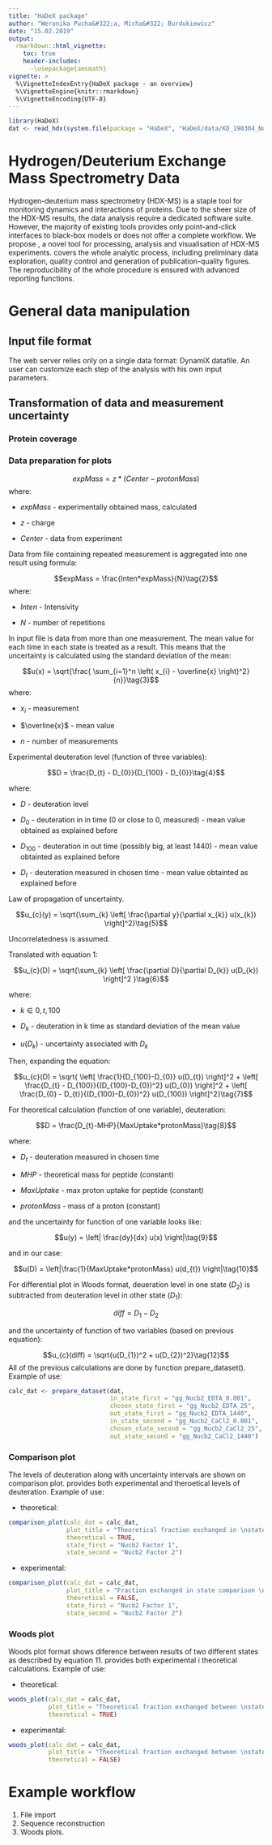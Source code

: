 ```yaml
---
title: "HaDeX package"
author: "Weronika Pucha&#322;a, Micha&#322; Burdukiewicz"
date: "15.02.2019"
output: 
  rmarkdown::html_vignette:
    toc: true
    header-includes:
      -\usepackage{amsmath}
vignette: >
  %\VignetteIndexEntry{HaDeX package - an overview}
  %\VignetteEngine{knitr::rmarkdown}
  %\VignetteEncoding{UTF-8}
---
```


```r
library(HaDeX)
dat <- read_hdx(system.file(package = "HaDeX", "HaDeX/data/KD_190304_Nucb2_EDTA_CaCl2_test02_clusterdata.csv"))
```

# Hydrogen/Deuterium Exchange Mass Spectrometry Data 

Hydrogen-deuterium mass spectrometry (HDX-MS) is a staple tool for monitoring dynamics and interactions of proteins. Due to the sheer size of the HDX-MS results, the data analysis require a dedicated software suite. However, the majority of existing tools provides only point-and-click interfaces to black-box models or does not offer a complete workflow. We propose \textbf{HaDeX}, a novel tool for processing, analysis and visualisation of HDX-MS experiments. \textbf{HaDeX} covers the whole analytic process, including preliminary data exploration, quality control and generation of publication-quality figures. The reproducibility of the whole procedure is ensured with advanced reporting functions.

# General data manipulation

## Input file format 

The \textbf{HaDeX} web server relies only on a single data format: DynamiX datafile. An user can customize each step of the analysis with his own input parameters.

## Transformation of data and measurement uncertainty

### Protein coverage

### Data preparation for plots

$$expMass = z*(Center-protonMass)\tag{1}$$
where:

- $expMass$ - experimentally obtained mass, calculated

- $z$ - charge

- $Center$ - data from experiment

Data from file containing repeated measurement is aggregated into one result using formula: 

$$expMass = \frac{Inten*expMass}{N}\tag{2}$$
where:

- $Inten$ - Intensivity

- $N$ - number of repetitions

In input file is data from more than one measurement. The mean value for each time in each state is treated as a result. This means that the uncertainty is calculated using the standard deviation of the mean:

$$u(x) = \sqrt{\frac{ \sum_{i=1}^n \left( x_{i} - \overline{x} \right)^2}{n}}\tag{3}$$
where:

- $x_{i}$ - measurement
 
- $\overline{x}$ - mean value

- $n$ - number of measurements

Experimental deuteration level (function of three variables):

$$D = \frac{D_{t} - D_{0}}{D_{100} - D_{0}}\tag{4}$$

where:

- $D$ - deuteration level

- $D_{0}$ - deuteration in in time (0 or close to 0, measured) - mean value obtained as explained before

- $D_{100}$ - deuteration in out time (possibly big, at least 1440) - mean value obtainted as explained before

- $D_{t}$ - deuteration measured in chosen time - mean value obtainted as explained before


Law of propagation of uncertainty.

$$u_{c}(y) = \sqrt{\sum_{k} \left[ \frac{\partial y}{\partial x_{k}} u(x_{k}) \right]^2}\tag{5}$$


Uncorrelatedness is assumed.

Translated with equation 1:

$$u_{c}(D) = \sqrt{\sum_{k} \left[ \frac{\partial D}{\partial D_{k}} u(D_{k}) \right]^2 }\tag{6}$$

where:

- $k \in {0, t, 100}$

- $D_{k}$ - deuteration in k time as standard deviation of the mean value 

- $u(D_{k})$ - uncertainty associated with $D_{k}$

Then, expanding the equation:

$$u_{c}(D) = \sqrt{ \left[ \frac{1}{D_{100}-D_{0}} u(D_{t}) \right]^2 + \left[ \frac{D_{t} - D_{100}}{(D_{100}-D_{0})^2} u(D_{0}) \right]^2 + \left[ \frac{D_{0} - D_{t}}{(D_{100}-D_{0})^2} u(D_{100}) \right]^2}\tag{7}$$

For theoretical calculation (function of one variable), deuteration:

$$D = \frac{D_{t}-MHP}{MaxUptake*protonMass}\tag{8}$$

where:

- $D_{t}$ - deuteration measured in chosen time

- $MHP$ - theoretical mass for peptide (constant)

- $MaxUptake$ - max proton uptake for peptide (constant)

- $protonMass$ - mass of a proton (constant)

and the uncertainty for function of one variable looks like:

$$u(y) = \left| \frac{dy}{dx} u(x) \right|\tag{9}$$

and in our case:

$$u(D) = \left|\frac{1}{MaxUptake*protonMass} u(d_{t}) \right|\tag{10}$$

For differential plot in Woods format, deueration level in one state $(D_{2})$ is subtracted from deuteration level in other state $(D_{1})$:

$$diff = D_{1} - D_{2}\tag{11}$$

and the uncertainty of function of two variables (based on previous equation):

$$u_{c}(diff) = \sqrt{u(D_{1})^2 + u(D_{2})^2}\tag{12}$$
All of the previous calculations are done by function prepare_dataset(). Example of use:

```r
calc_dat <- prepare_dataset(dat,
                            in_state_first = "gg_Nucb2_EDTA_0.001",
                            chosen_state_first = "gg_Nucb2_EDTA_25",
                            out_state_first = "gg_Nucb2_EDTA_1440",
                            in_state_second = "gg_Nucb2_CaCl2_0.001",
                            chosen_state_second = "gg_Nucb2_CaCl2_25",
                            out_state_second = "gg_Nucb2_CaCl2_1440") 
```

### Comparison plot

The levels of deuteration along with uncertainty intervals are shown on comparison plot. \textbf{HaDeX} provides both experimental and theroetical levels of deuteration. Example of use:

- theoretical:

```r
comparison_plot(calc_dat = calc_dat,
                plot_title = "Theoretical fraction exchanged in \nstate comparison in 25 min time",
                theoretical = TRUE,
                state_first = "Nucb2 Factor 1",
                state_second = "Nucb2 Factor 2")
```

- experimental:

```r
comparison_plot(calc_dat = calc_dat,
                plot_title = "Fraction exchanged in state comparison \nin 25 min time",
                theoretical = FALSE,
                state_first = "Nucb2 Factor 1",
                state_second = "Nucb2 Factor 2")
```

### Woods plot

Woods plot format shows diference between results of two different states as described by equation 11. \textbf{HaDeX} provides both experimental i theoretical calculations. Example of use:

- theoretical:

```r
woods_plot(calc_dat = calc_dat,
           plot_title = "Theoretical fraction exchanged between \nstates in 25 min time",
           theoretical = TRUE)
```

- experimental:

```r
woods_plot(calc_dat = calc_dat,
           plot_title = "Theoretical fraction exchanged between \nstates in 25 min time",
           theoretical = FALSE)
```

# Example workflow

1. File import
2. Sequence reconstruction
3. Woods plots.


